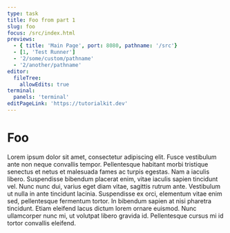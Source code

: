 ```yaml
---
type: task
title: Foo from part 1
slug: foo
focus: /src/index.html
previews:
  - { title: 'Main Page', port: 8080, pathname: '/src'}
  - [1, 'Test Runner']
  - '2/some/custom/pathname'
  - '2/another/pathname'
editor:
  fileTree:
    allowEdits: true
terminal:
  panels: 'terminal'
editPageLink: 'https://tutorialkit.dev'
---
```


# Foo

Lorem ipsum dolor sit amet, consectetur adipiscing elit. Fusce vestibulum ante non neque convallis tempor. Pellentesque habitant morbi tristique senectus et netus et malesuada fames ac turpis egestas. Nam a iaculis libero. Suspendisse bibendum placerat enim, vitae iaculis sapien tincidunt vel. Nunc nunc dui, varius eget diam vitae, sagittis rutrum ante. Vestibulum ut nulla in ante tincidunt lacinia. Suspendisse ex orci, elementum vitae enim sed, pellentesque fermentum tortor. In bibendum sapien at nisi pharetra tincidunt. Etiam eleifend lacus dictum lorem ornare euismod. Nunc ullamcorper nunc mi, ut volutpat libero gravida id. Pellentesque cursus mi id tortor convallis eleifend.
